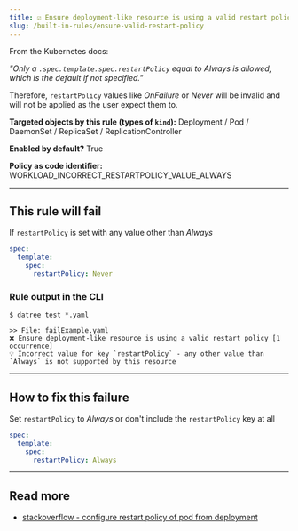 ```yaml
---
title: ☑️ Ensure deployment-like resource is using a valid restart policy
slug: /built-in-rules/ensure-valid-restart-policy
---
```


From the Kubernetes docs:

_"Only a `.spec.template.spec.restartPolicy` equal to Always is allowed, which is the default if not specified."_

Therefore, `restartPolicy` values like _OnFailure_ or _Never_ will be invalid and will not be applied as the user expect them to.

**Targeted objects by this rule (types of **`kind`**):** Deployment / Pod / DaemonSet / ReplicaSet / ReplicationController

**Enabled by default?** True

**Policy as code identifier:** WORKLOAD_INCORRECT_RESTARTPOLICY_VALUE_ALWAYS

---

## This rule will fail

If `restartPolicy` is set with any value other than _Always_

```yaml
spec:
  template:
    spec:
      restartPolicy: Never
```

### Rule output in the CLI

```terminal
$ datree test *.yaml

>> File: failExample.yaml
❌ Ensure deployment-like resource is using a valid restart policy [1 occurrence]
💡 Incorrect value for key `restartPolicy` - any other value than `Always` is not supported by this resource
```

---

## How to fix this failure

Set `restartPolicy` to _Always_ or don't include the `restartPolicy` key at all

```yaml
spec:
  template:
    spec:
      restartPolicy: Always
```

---

## Read more

- [stackoverflow - configure restart policy of pod from deployment](https://stackoverflow.com/a/63400639/959510)
